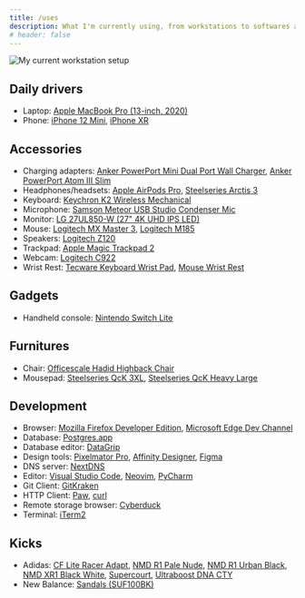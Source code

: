 ```yaml
---
title: /uses
description: What I'm currently using, from workstations to softwares and other stuff
# header: false
---
```


![My current workstation setup](/images/workstation.jpg)

## Daily drivers

- Laptop: [Apple MacBook Pro (13-inch, 2020)](https://support.apple.com/kb/SP819)
- Phone: [iPhone 12 Mini](https://www.apple.com/iphone-12/specs), [iPhone XR](https://www.apple.com/iphone-xr/specs)

## Accessories

- Charging adapters: [Anker PowerPort Mini Dual Port Wall Charger](https://us.anker.com/products/a2620), [Anker PowerPort Atom III Slim](https://us.anker.com/products/powerport-atom-iii-slim-four-ports)
- Headphones/headsets: [Apple AirPods Pro](https://www.apple.com/airpods-pro/specs), [Steelseries Arctis 3](https://https://steelseries.com/gaming-headsets/arctis-3)
- Keyboard: [Keychron K2 Wireless Mechanical](https://www.keychron.com/products/keychron-k2-wireless-mechanical-keyboard)
- Microphone: [Samson Meteor USB Studio Condenser Mic](https://http://www.samsontech.com/samson/products/microphones/usb-microphones/meteormic)
- Monitor: [LG 27UL850-W (27" 4K UHD IPS LED)](https://www.lg.com/us/monitors/lg-27UL850-W-4k-uhd-led-monitor)
- Mouse: [Logitech MX Master 3](https://www.logitech.com/en-us/products/mice/mx-master-3.html), [Logitech M185](https://www.logitech.com/en-us/products/mice/m185-wireless-mouse.html)
- Speakers: [Logitech Z120](https://www.logitech.com/en-my/products/speakers/z120-compact-usb-speakers.980-000514.html)
- Trackpad: [Apple Magic Trackpad 2](https://www.apple.com/shop/product/MRMF2LL/A/magic-trackpad-2-space-gray)
- Webcam: [Logitech C922](https://https://www.logitech.com/en-us/products/webcams/c922-pro-stream-webcam.960-001087.html)
- Wrist Rest: [Tecware Keyboard Wrist Pad](https://www.tecware.co/wristpad), [Mouse Wrist Rest](https://www.tokopedia.com/archive-awshops99/carpal-wirst-pad-non-slip-mouse-wrist-rest-support-ergonomis-cts-hitam)

## Gadgets

- Handheld console: [Nintendo Switch Lite](https://www.nintendo.com/switch/lite)

## Furnitures

- Chair: [Officescale Hadid Highback Chair](https://www.tokopedia.com/officescale/kursi-kantor-kursi-kerja-hadid-highback-chair-officescale)
- Mousepad: [Steelseries QcK 3XL](https://steelseries.com/gaming-mousepads/qck-series?size=3xl), [Steelseries QcK Heavy Large](https://steelseries.com/gaming-mousepads/qck-heavy-series?size=l)

## Development

- Browser: [Mozilla Firefox Developer Edition](https://www.mozilla.org/en-US/firefox/developer), [Microsoft Edge Dev Channel](https://www.microsoftedgeinsider.com/en-us/download)
- Database: [Postgres.app](https://postgresapp.com)
- Database editor: [DataGrip](https://www.jetbrains.com/datagrip)
- Design tools: [Pixelmator Pro](https://www.pixelmator.com/pro), [Affinity Designer](https://affinity.serif.com/en-us/designer), [Figma](https://www.figma.com)
- DNS server: [NextDNS](https://nextdns.io/?from=947rzpve)
- Editor: [Visual Studio Code](https://code.visualstudio.com), [Neovim](https://neovim.io), [PyCharm](https://www.jetbrains.com/pycharm)
- Git Client: [GitKraken](https://www.gitkraken.com/invite/pTQpzieT)
- HTTP Client: [Paw](https://paw.cloud), [curl](https://curl.se)
- Remote storage browser: [Cyberduck](https://cyberduck.io)
- Terminal: [iTerm2](https://iterm2.com)

## Kicks

- Adidas: [CF Lite Racer Adapt](https://www.adidas.com/us/lite-racer-adapt-shoes/DB1645.html), [NMD R1 Pale Nude](https://stockx.com/adidas-nmd-r1-pale-nude), [NMD R1 Urban Black](https://stockx.com/adidas-nmd-r1-urban-black), [NMD XR1 Black White](https://stockx.com/adidas-nmd-xr1-black-white), [Supercourt](https://www.adidas.co.uk/supercourt-shoes/EE6038.html), [Ultraboost DNA CTY](https://www.adidas.co.id/ultraboost-dna-cty-jakarta-275288.html)
- New Balance: [Sandals (SUF100BK)](https://www.newbalance.com/pd/100/SUF100V1-25772-M.html)
